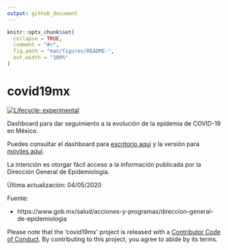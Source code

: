 ```yaml
---
output: github_document
---
```


<!-- README.md is generated from README.Rmd. Please edit that file -->

```r
knitr::opts_chunk$set(
  collapse = TRUE,
  comment = "#>",
  fig.path = "man/figures/README-",
  out.width = "100%"
)
```

# covid19mx

[![Lifecycle:
experimental](https://img.shields.io/badge/lifecycle-experimental-orange.svg)](https://www.tidyverse.org/lifecycle/#experimental)
<!-- badges: end -->

Dashboard para dar seguimiento a la evolución de la epidemia de COVID-19 en México. 

Puedes consultar el dashboard para [escritorio aquí](https://davidmateos.shinyapps.io/covid19mx/) y la versión para [móviles aquí](https://davidmateos.shinyapps.io/covid19mxMobile/).

La intención es otorgar fácil acceso a la información publicada por la Dirección General de Epidemiología.

Última actualización: 04/05/2020

Fuente: 

- https://www.gob.mx/salud/acciones-y-programas/direccion-general-de-epidemiologia


Please note that the ‘covid19mx’ project is released with a [Contributor
Code of Conduct](CODE_OF_CONDUCT.md).
By contributing to this project, you agree to abide by its terms.